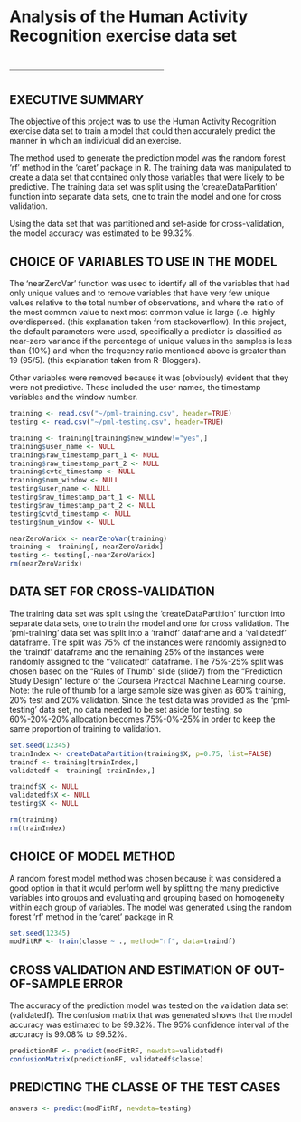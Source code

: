 # Analysis of the Human Activity Recognition exercise data set

## ---------------------------------------

## EXECUTIVE SUMMARY
The objective of this project was to use the Human Activity Recognition exercise data set to train a model that could then accurately predict the manner in which an individual did an exercise.  

The method used to generate the prediction model was the random forest 'rf' method in the 'caret' package in R.  The training data was manipulated to create a data set that contained only those variables that were likely to be predictive.  The training data set was split using the 'createDataPartition' function into separate data sets, one to train the model and one for cross validation. 

Using the data set that was partitioned and set-aside for cross-validation, the model accuracy was estimated to be 99.32%.  


## CHOICE OF VARIABLES TO USE IN THE MODEL
The 'nearZeroVar' function was used to identify all of the variables that had only unique values and to remove variables that have very few unique values relative to the total number of observations, and where the ratio of the most common value to next most common value is large (i.e. highly overdispersed.  (this explanation taken from stackoverflow).   In this project, the default parameters were used, specifically a predictor is classified as near-zero variance if the percentage of unique values in the samples is less than {10%} and when the frequency ratio mentioned above is greater than 19 (95/5).  (this explanation taken from R-Bloggers).

Other variables were removed because it was (obviously) evident that they were not predictive.  These included the user names, the timestamp variables and the window number.  

```r
training <- read.csv("~/pml-training.csv", header=TRUE)
testing <- read.csv("~/pml-testing.csv", header=TRUE)

training <- training[training$new_window!="yes",]
training$user_name <- NULL
training$raw_timestamp_part_1 <- NULL
training$raw_timestamp_part_2 <- NULL
training$cvtd_timestamp <- NULL
training$num_window <- NULL
testing$user_name <- NULL
testing$raw_timestamp_part_1 <- NULL
testing$raw_timestamp_part_2 <- NULL
testing$cvtd_timestamp <- NULL
testing$num_window <- NULL
```

```r
nearZeroVaridx <- nearZeroVar(training)
training <- training[,-nearZeroVaridx]
testing <- testing[,-nearZeroVaridx]
rm(nearZeroVaridx)
```


## DATA SET FOR CROSS-VALIDATION
The training data set was split using the 'createDataPartition' function into separate data sets, one to train the model and one for cross validation.  The 'pml-training' data set was split into a 'traindf' dataframe and a 'validatedf' dataframe.  The split was 75% of the instances were randomly assigned to the 'traindf' dataframe and the remaining 25% of the instances were randomly assigned to the ''validatedf' dataframe.
The 75%-25% split was chosen based on the "Rules of Thumb" slide (slide7) from the "Prediction Study Design" lecture of the Coursera Practical Machine Learning course.
Note: the rule of thumb for a large sample size was given as 60% training, 20% test and 20% validation.  Since the test data was provided as the 'pml-testing' data set, no data needed to be set aside for testing, so 60%-20%-20% allocation becomes 75%-0%-25% in order to keep the same proportion of training to validation.

```r
set.seed(12345)
trainIndex <- createDataPartition(training$X, p=0.75, list=FALSE)
traindf <- training[trainIndex,]
validatedf <- training[-trainIndex,]

traindf$X <- NULL
validatedf$X <- NULL
testing$X <- NULL

rm(training)
rm(trainIndex)
```


## CHOICE OF MODEL METHOD
A random forest model method was chosen because it was considered a good option in that it would perform well by splitting the many predictive variables into groups and evaluating and grouping based on homogeneity within each group of variables.  The model was generated using the random forest 'rf' method in the 'caret' package in R. 

```r
set.seed(12345)
modFitRF <- train(classe ~ ., method="rf", data=traindf)
```


## CROSS VALIDATION AND ESTIMATION OF OUT-OF-SAMPLE ERROR
The accuracy of the prediction model was tested on the validation data set (validatedf).  The confusion matrix that was generated shows that the model accuracy was estimated to be 99.32%.  The 95% confidence interval of the accuracy is 99.08% to 99.52%.

```r
predictionRF <- predict(modFitRF, newdata=validatedf)
confusionMatrix(predictionRF, validatedf$classe)
```


## PREDICTING THE CLASSE OF THE TEST CASES

```r
answers <- predict(modFitRF, newdata=testing)
```
